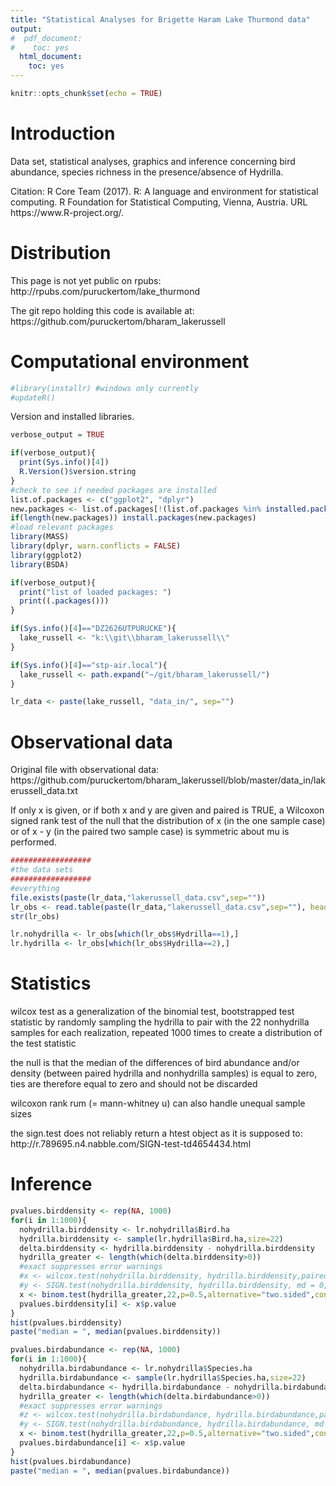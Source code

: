 ```yaml
---
title: "Statistical Analyses for Brigette Haram Lake Thurmond data"
output:
#  pdf_document:
#    toc: yes
  html_document:
    toc: yes
---
```


```r
knitr::opts_chunk$set(echo = TRUE)
```


Introduction
========================================================
Data set, statistical analyses, graphics and inference concerning bird abundance, species richness in the presence/absence of Hydrilla.

Citation:
R Core Team (2017). R: A language and environment for statistical computing. R Foundation for Statistical Computing,
  Vienna, Austria. URL https://www.R-project.org/.

Distribution
========================================================
This page is not yet public on rpubs:
http://rpubs.com/puruckertom/lake_thurmond

The git repo holding this code is available at:
https://github.com/puruckertom/bharam_lakerussell

Computational environment
========================================================

```r
#library(installr) #windows only currently
#updateR()
```
Version and installed libraries.
```r
verbose_output = TRUE

if(verbose_output){
  print(Sys.info()[4])
  R.Version()$version.string
}
#check to see if needed packages are installed
list.of.packages <- c("ggplot2", "dplyr")
new.packages <- list.of.packages[!(list.of.packages %in% installed.packages()[,"Package"])]
if(length(new.packages)) install.packages(new.packages)
#load relevant packages
library(MASS)
library(dplyr, warn.conflicts = FALSE)
library(ggplot2)
library(BSDA)

if(verbose_output){
  print("list of loaded packages: ")
  print((.packages()))
}
```

```r
if(Sys.info()[4]=="DZ2626UTPURUCKE"){
  lake_russell <- "k:\\git\\bharam_lakerussell\\"
}

if(Sys.info()[4]=="stp-air.local"){
  lake_russell <- path.expand("~/git/bharam_lakerussell/")
}

lr_data <- paste(lake_russell, "data_in/", sep="")
```

Observational data
========================================================
Original file with observational data: 
https://github.com/puruckertom/bharam_lakerussell/blob/master/data_in/lakerussell_data.txt

If only x is given, or if both x and y are given and paired is TRUE, a Wilcoxon signed rank test of the null that the distribution of x (in the one sample case) or of x - y (in the paired two sample case) is symmetric about mu is performed.

```r
##################
#the data sets
##################
#everything
file.exists(paste(lr_data,"lakerussell_data.csv",sep=""))
lr_obs <- read.table(paste(lr_data,"lakerussell_data.csv",sep=""), header = TRUE, sep = ",")
str(lr_obs)
```

```r
lr.nohydrilla <- lr_obs[which(lr_obs$Hydrilla==1),]
lr.hydrilla <- lr_obs[which(lr_obs$Hydrilla==2),]
```

Statistics
========================================================
wilcox test as a generalization of the binomial test, bootstrapped test statistic by randomly sampling 
the hydrilla to pair with the 22 nonhydrilla samples for each realization, repeated 1000 times
to create a distribution of the test statistic

the null is that the median of the differences of bird abundance and/or density (between paired 
hydrilla and nonhydrilla samples) is equal to zero, ties are therefore equal to zero and
should not be discarded

wilcoxon rank rum (= mann-whitney u) can also handle unequal sample sizes

the sign.test does not reliably return a htest object as it is supposed to:
http://r.789695.n4.nabble.com/SIGN-test-td4654434.html

Inference
========================================================
```r
pvalues.birddensity <- rep(NA, 1000)
for(i in 1:1000){
  nohydrilla.birddensity <- lr.nohydrilla$Bird.ha
  hydrilla.birddensity <- sample(lr.hydrilla$Bird.ha,size=22)
  delta.birddensity <- hydrilla.birddensity - nohydrilla.birddensity
  hydrilla_greater <- length(which(delta.birddensity>0))
  #exact suppresses error warnings
  #x <- wilcox.test(nohydrilla.birddensity, hydrilla.birddensity,paired=TRUE,exact=FALSE)$p.value
  #y <- SIGN.test(nohydrilla.birddensity, hydrilla.birddensity, md = 0, alternative = "two.sided", conf.level = 0.95)
  x <- binom.test(hydrilla_greater,22,p=0.5,alternative="two.sided",conf.level=0.95)
  pvalues.birddensity[i] <- x$p.value
}
hist(pvalues.birddensity)
paste("median = ", median(pvalues.birddensity))
```
```r
pvalues.birdabundance <- rep(NA, 1000)
for(i in 1:1000){
  nohydrilla.birdabundance <- lr.nohydrilla$Species.ha
  hydrilla.birdabundance <- sample(lr.hydrilla$Species.ha,size=22)
  delta.birdabundance <- hydrilla.birdabundance - nohydrilla.birdabundance
  hydrilla_greater <- length(which(delta.birdabundance>0))
  #exact suppresses error warnings
  #z <- wilcox.test(nohydrilla.birdabundance, hydrilla.birdabundance,paired=TRUE,exact=FALSE)$p.value
  #y <- SIGN.test(nohydrilla.birdabundance, hydrilla.birdabundance, md = 0, alternative = "two.sided", conf.level = 0.95)
  x <- binom.test(hydrilla_greater,22,p=0.5,alternative="two.sided",conf.level=0.95)
  pvalues.birdabundance[i] <- x$p.value
}
hist(pvalues.birdabundance)
paste("median = ", median(pvalues.birdabundance))
```